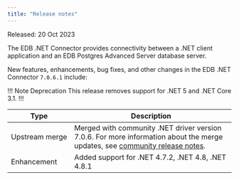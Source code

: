 ```yaml
---
title: "Release notes"
---
```


Released: 20 Oct 2023

The EDB .NET Connector provides connectivity between a .NET client application and an EDB Postgres Advanced Server database server.

New features, enhancements, bug fixes, and other changes in the EDB .NET Connector `7.0.6.1` include:

!!! Note Deprecation
This release removes support for .NET 5 and .NET Core 3.1.
!!!

|      Type      |                                                                                   Description                                                                                    |
| -------------- | -------------------------------------------------------------------------------------------------------------------------------------------------------------------------------- |
| Upstream&nbsp;merge | Merged with community .NET driver version 7.0.6. For more information about the merge updates, see [community release notes](https://www.npgsql.org/doc/release-notes/7.0.html). |
| Enhancement    | Added support for .NET 4.7.2, .NET 4.8, .NET 4.8.1                                                                                                                               |
